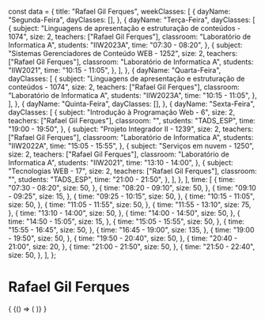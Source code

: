 const data = {
  title: "Rafael Gil Ferques",
  weekClasses: [
    {
      dayName: "Segunda-Feira",
      dayClasses: [],
    },
    {
      dayName: "Terça-Feira",
      dayClasses: [
        {
          subject:
            "Linguagens de apresentação e estruturação de conteúdos - 1074",
          size: 2,
          teachers: ["Rafael Gil Ferques"],
          classroom: "Laboratório de Informatica A",
          students: "IIW2023A",
          time: "07:30 - 08:20",
        },
        {
          subject: "Sistemas Gerenciadores de Conteúdo WEB - 1252",
          size: 2,
          teachers: ["Rafael Gil Ferques"],
          classroom: "Laboratório de Informatica A",
          students: "IIW2021",
          time: "10:15 - 11:05",
        },
      ],
    },
    {
      dayName: "Quarta-Feira",
      dayClasses: [
        {
          subject:
            "Linguagens de apresentação e estruturação de conteúdos - 1074",
          size: 2,
          teachers: ["Rafael Gil Ferques"],
          classroom: "Laboratório de Informatica A",
          students: "IIW2023A",
          time: "10:15 - 11:05",
        },
      ],
    },
    {
      dayName: "Quinta-Feira",
      dayClasses: [],
    },
    {
      dayName: "Sexta-Feira",
      dayClasses: [
        {
          subject: "Introdução à Programação Web - 6",
          size: 2,
          teachers: ["Rafael Gil Ferques"],
          classroom: "",
          students: "TADS_ESP",
          time: "19:00 - 19:50",
        },
        {
          subject: "Projeto Integrador II - 1239",
          size: 2,
          teachers: ["Rafael Gil Ferques"],
          classroom: "Laboratório de Informatica A",
          students: "IIW2022A",
          time: "15:05 - 15:55",
        },
        {
          subject: "Serviços em nuvem - 1250",
          size: 2,
          teachers: ["Rafael Gil Ferques"],
          classroom: "Laboratório de Informatica A",
          students: "IIW2021",
          time: "13:10 - 14:00",
        },
        {
          subject: "Tecnologias WEB - 17",
          size: 2,
          teachers: ["Rafael Gil Ferques"],
          classroom: "",
          students: "TADS_ESP",
          time: "21:00 - 21:50",
        },
      ],
    },
  ],
  time: [
    {
      time: "07:30 - 08:20",
      size: 50,
    },
    {
      time: "08:20 - 09:10",
      size: 50,
    },
    {
      time: "09:10 - 09:25",
      size: 15,
    },
    {
      time: "09:25 - 10:15",
      size: 50,
    },
    {
      time: "10:15 - 11:05",
      size: 50,
    },
    {
      time: "11:05 - 11:55",
      size: 50,
    },
    {
      time: "11:55 - 13:10",
      size: 75,
    },
    {
      time: "13:10 - 14:00",
      size: 50,
    },
    {
      time: "14:00 - 14:50",
      size: 50,
    },
    {
      time: "14:50 - 15:05",
      size: 15,
    },
    {
      time: "15:05 - 15:55",
      size: 50,
    },
    {
      time: "15:55 - 16:45",
      size: 50,
    },
    {
      time: "16:45 - 19:00",
      size: 135,
    },
    {
      time: "19:00 - 19:50",
      size: 50,
    },
    {
      time: "19:50 - 20:40",
      size: 50,
    },
    {
      time: "20:40 - 21:00",
      size: 20,
    },
    {
      time: "21:00 - 21:50",
      size: 50,
    },
    {
      time: "21:50 - 22:40",
      size: 50,
    },
  ],
};

# Rafael Gil Ferques

<div>
  {
    <BrowserOnly>
      {() => (
        <Grid
          title={data.title}
          weekClasses={data.weekClasses}
          time={data.time}
        />
      )}
    </BrowserOnly>
  }
</div>
